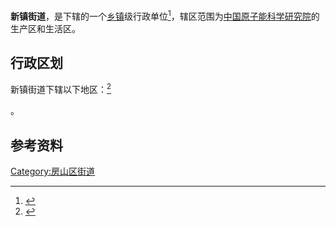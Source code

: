 {{中国乡级行政区|11/01/11/002/000}}

'''新镇街道'''，是{{PRC admin/fullname|11/01/11/002/000|3}}下辖的一个[[乡镇|乡镇]]级行政单位<ref>{{PRC admin/ref sgc|{{PRC admin/parent|11/01/11/002/000}}}}</ref>，辖区范围为[[中国原子能科学研究院|中国原子能科学研究院]]的生产区和生活区。

== 行政区划 ==

新镇街道下辖以下地区：<ref>{{PRC admin/ref sgc|11/01/11/002/000}}</ref>

{{PRC admin/children|11/01/11/002/000}}。

== 参考资料 ==

{{Reflist|2}}

{{房山区行政区划}}
{{北京行政区划小作品}}

[[Category:房山区街道|Category:房山区街道]]